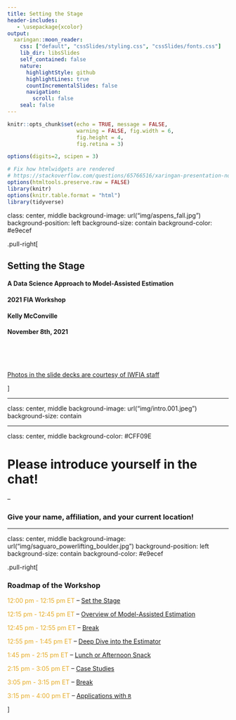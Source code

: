 ```yaml
---
title: Setting the Stage
header-includes:
   - \usepackage{xcolor}
output:
  xaringan::moon_reader:
    css: ["default", "cssSlides/styling.css", "cssSlides/fonts.css"]
    lib_dir: libsSlides
    self_contained: false
    nature:
      highlightStyle: github
      highlightLines: true
      countIncrementalSlides: false
      navigation:
        scroll: false      
    seal: false
---
```


```r
knitr::opts_chunk$set(echo = TRUE, message = FALSE, 
                      warning = FALSE, fig.width = 6,
                      fig.height = 4,
                      fig.retina = 3)

options(digits=2, scipen = 3)

# Fix how htmlwidgets are rendered 
# https://stackoverflow.com/questions/65766516/xaringan-presentation-not-displaying-html-widgets-even-when-knitting-provided-t
options(htmltools.preserve.raw = FALSE)
library(knitr)
options(knitr.table.format = "html")
library(tidyverse)
```

class: center, middle
background-image: url("img/aspens_fall.jpg")
background-position: left
background-size: contain
background-color: #e9ecef

.pull-right[

## Setting the Stage


#### A Data Science Approach to Model-Assisted Estimation

#### 2021 FIA Workshop

#### Kelly McConville

#### November 8th, 2021

<br>

<br>


[Photos in the slide decks are courtesy of IWFIA staff](https://www.flickr.com/people/142650051@N06/)

]

---

class: center, middle
background-image: url("img/intro.001.jpeg")
background-size: contain


---

class: center, middle
background-color: #CFF09E


# Please introduce yourself in the chat!

--

### Give your name, affiliation, and your current location!

---


class: center, middle
background-image: url("img/saguaro_powerlifting_boulder.jpg")
background-position: left
background-size: contain
background-color: #e9ecef

.pull-right[

### Roadmap of the Workshop


<span style="color: #E6AC27;">12:00 pm - 12:15 pm ET</span> -- [Set the Stage](https://mcconvil.github.io/fia_workshop_2021/stage.html)

<span style="color: #E6AC27;">12:15 pm - 12:45 pm ET</span> -- [Overview of Model-Assisted Estimation](https://mcconvil.github.io/fia_workshop_2021/data_setup.html)

<span style="color: #E6AC27;">12:45 pm - 12:55 pm ET</span> -- [Break](https://www.theguardian.com/society/video/2020/apr/24/five-easy-stretches-to-keep-you-going-when-working-from-home-video)

<span style="color: #E6AC27;">12:55 pm - 1:45 pm ET</span> -- [Deep Dive into the Estimator](https://mcconvil.github.io/fia_workshop_2021/estimator_deep_dive.html)

<span style="color: #E6AC27;">1:45 pm - 2:15 pm ET</span> -- [Lunch or Afternoon Snack](https://www.theguardian.com/food/2021/apr/17/yotam-ottolenghi-15-minute-lunches-recipes)

<span style="color: #E6AC27;">2:15 pm - 3:05 pm ET</span> -- [Case Studies](https://mcconvil.github.io/fia_workshop_2021/case_studies.html)

<span style="color: #E6AC27;">3:05 pm - 3:15 pm ET</span> -- [Break](https://www.psychologytoday.com/us/blog/how-be-yourself/202006/7-strategies-maximize-break-while-working-home)

<span style="color: #E6AC27;">3:15 pm - 4:00 pm ET</span> -- [Applications with `R`](https://mcconvil.github.io/fia_workshop_2021/mase_R.html)

]
